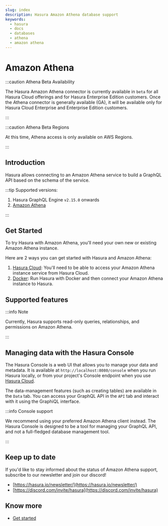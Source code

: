 ```yaml
---
slug: index
description: Hasura Amazon Athena database support
keywords:
  - hasura
  - docs
  - databases
  - athena
  - amazon athena
---
```


# Amazon Athena

:::caution Athena Beta Availability

The Hasura Amazon Athena connector is currently available in `beta` for all Hasura Cloud offerings and for Hasura
Enterprise Edition customers. Once the Athena connector is generally available (GA), it will be available only for
Hasura Cloud Enterprise and Enterprise Edition customers.

:::

:::caution Athena Beta Regions

At this time, Athena access is only available on AWS Regions.

:::

## Introduction

Hasura allows connecting to an Amazon Athena service to build a GraphQL API based on the schema of the service.

:::tip Supported versions:

1.  Hasura GraphQL Engine `v2.15.0` onwards
2.  [Amazon Athena](https://aws.amazon.com/athena/)

:::

## Get Started

To try Hasura with Amazon Athena, you'll need your own new or existing Amazon Athena instance.

Here are 2 ways you can get started with Hasura and Amazon Athena:

1.  [Hasura Cloud](/databases/athena/getting-started/cloud.mdx): You'll need to be able to access your Amazon Athena
    instance service from Hasura Cloud.
2.  [Docker](/databases/athena/getting-started/docker.mdx): Run Hasura with Docker and then connect your Amazon Athena
    instance to Hasura.

## Supported features

:::info Note

Currently, Hasura supports read-only queries, relationships, and permissions on Amazon Athena.

:::

## Managing data with the Hasura Console

The Hasura Console is a web UI that allows you to manage your data and metadata. It is available at
`http://localhost:8080/console` when you run Hasura locally, or from your project's Console endpoint when you use
[Hasura Cloud](https://cloud.hasura.io).

The data-management features (such as creating tables) are available in the `Data` tab. You can access your GraphQL API
in the `API` tab and interact with it using the GraphiQL interface.

:::info Console support

We recommend using your preferred Amazon Athena client instead. The Hasura Console is designed to be a tool for managing
your GraphQL API, and not a full-fledged database management tool.

:::

## Keep up to date

If you'd like to stay informed about the status of Amazon Athena support, subscribe to our newsletter and join our
discord!

- [https://hasura.io/newsletter/](https://hasura.io/newsletter/)
- [https://discord.com/invite/hasura](https://discord.com/invite/hasura)

## Know more

- [Get started](/databases/athena/getting-started/index.mdx)
